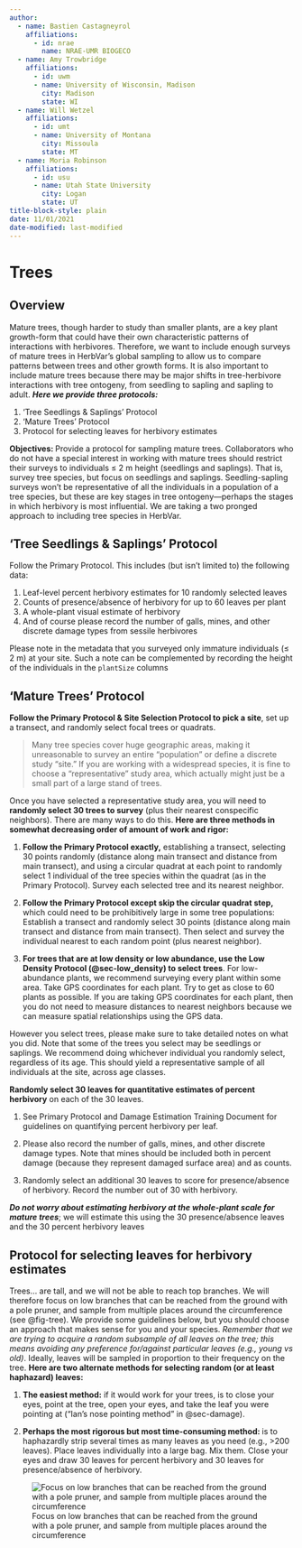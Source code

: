 ```yaml
---
author:
  - name: Bastien Castagneyrol
    affiliations:
      - id: nrae
        name: NRAE-UMR BIOGECO
  - name: Amy Trowbridge
    affiliations:
      - id: uwm
      - name: University of Wisconsin, Madison
        city: Madison
        state: WI
  - name: Will Wetzel
    affiliations:
      - id: umt
      - name: University of Montana
        city: Missoula
        state: MT
  - name: Moria Robinson
    affiliations:
      - id: usu
      - name: Utah State University
        city: Logan
        state: UT
title-block-style: plain
date: 11/01/2021
date-modified: last-modified
---
```


# Trees {#sec-tree}

## Overview

Mature trees, though harder to study than smaller plants, are a key plant growth-form that could have their own characteristic patterns of interactions with herbivores. Therefore, we want to include enough surveys of mature trees in HerbVar’s global sampling to allow us to compare patterns between trees and other growth forms. It is also important to include mature trees because there may be major shifts in tree-herbivore interactions with tree ontogeny, from seedling to sapling and sapling to adult. **_Here we provide three protocols:_** 

1. 'Tree Seedlings & Saplings' Protocol 
2. 'Mature Trees' Protocol
3. Protocol for selecting leaves for herbivory estimates

**Objectives: **Provide a protocol for sampling mature trees. Collaborators who do not have a special interest in working with mature trees should restrict their surveys to individuals ≤ 2 m height (seedlings and saplings). That is, survey tree species, but focus on seedlings and saplings. Seedling-sapling surveys won’t be representative of all the individuals in a population of a tree species, but these are key stages in tree ontogeny—perhaps the stages in which herbivory is most influential. We are taking a two pronged approach to including tree species in HerbVar. 

## 'Tree Seedlings & Saplings' Protocol

Follow the Primary Protocol. This includes (but isn’t limited to) the following data:

1. Leaf-level percent herbivory estimates for 10 randomly selected leaves 
2. Counts of presence/absence of herbivory for up to 60 leaves per plant
3. A whole-plant visual estimate of herbivory
4. And of course please record the number of galls, mines, and other discrete damage types from sessile herbivores
    
Please note in the metadata that you surveyed only immature individuals (≤ 2 m) at your site. Such a note can be complemented by recording the height of the individuals in the `plantSize` columns

## 'Mature Trees' Protocol

**Follow the Primary Protocol & Site Selection Protocol to pick a site**, set up a transect, and randomly select focal trees or quadrats. 

> Many tree species cover huge geographic areas, making it unreasonable to survey an entire “population” or define a discrete study “site.” If you are working with a widespread species, it is fine to choose a “representative” study area, which actually might just be a small part of a large stand of trees.

Once you have selected a representative study area, you will need to **randomly select 30 trees to survey** (plus their nearest conspecific neighbors). There are many ways to do this. **Here are three methods in somewhat decreasing order of amount of work and rigor:**

1. **Follow the Primary Protocol exactly,** establishing a transect, selecting 30 points randomly (distance along main transect and distance from main transect), and using a circular quadrat at each point to randomly select 1 individual of the tree species within the quadrat (as in the Primary Protocol). Survey each selected tree and its nearest neighbor.

2. **Follow the Primary Protocol except skip the circular quadrat step,** which could need to be prohibitively large in some tree populations: Establish a transect and randomly select 30 points (distance along main transect and distance from main transect). Then select and survey the individual nearest to each random point (plus nearest neighbor).

3. **For trees that are at low density or low abundance, use the Low Density Protocol (@sec-low_density) to select trees**. For low-abundance plants, we recommend surveying every plant within some area. Take GPS coordinates for each plant. Try to get as close to 60 plants as possible. If you are taking GPS coordinates for each plant, then you do not need to measure distances to nearest neighbors because we can measure spatial relationships using the GPS data.

However you select trees, please make sure to take detailed notes on what you did. Note that some of the trees you select may be seedlings or saplings. We recommend doing whichever individual you randomly select, regardless of its age. This should yield a representative sample of all individuals at the site, across age classes. 

**Randomly select 30 leaves for quantitative estimates of percent herbivory** on each of the 30 leaves. 

1. See Primary Protocol and Damage Estimation Training Document for guidelines on quantifying percent herbivory per leaf.

2. Please also record the number of galls, mines, and other discrete damage types. Note that mines should be included both in percent damage (because they represent damaged surface area) and as counts.

3. Randomly select an additional 30 leaves to score for presence/absence of herbivory. Record the number out of 30 with herbivory.

**_Do not worry about estimating herbivory at the whole-plant scale for mature trees_**; we will estimate this using the 30 presence/absence leaves and the 30 percent herbivory leaves

## Protocol for selecting leaves for herbivory estimates

Trees… are tall, and we will not be able to reach top branches. We will therefore focus on low branches that can be reached from the ground with a pole pruner, and sample from multiple places around the circumference (see @fig-tree). We provide some guidelines below, but you should choose an approach that makes sense for you and your species. _Remember that we are trying to acquire a random subsample of all leaves on the tree; this means avoiding any preference for/against particular leaves (e.g., young vs old)_. Ideally, leaves will be sampled in proportion to their frequency on the tree. **Here are two alternate methods for selecting random (or at least haphazard) leaves:**

1. **The easiest method:** if it would work for your trees, is to close your eyes, point at the tree, open your eyes, and take the leaf you were pointing at (“Ian’s nose pointing method” in @sec-damage).

2. **Perhaps the most rigorous but most time-consuming method: ** is to haphazardly strip several times as many leaves as you need (e.g., >200 leaves). Place leaves individually into a large bag. Mix them. Close your eyes and draw 30 leaves for percent herbivory and 30 leaves for presence/absence of herbivory.


![Focus on low branches that can be reached from the ground with a pole pruner, and sample from multiple places around the circumference](images/img17.png){#fig-tree fig-scap="Schematic of sampling from trees."}